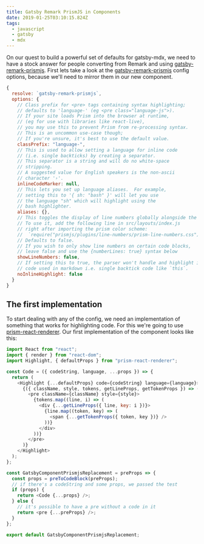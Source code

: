 ```yaml
---
title: Gatsby Remark PrismJS in Components
date: 2019-01-25T03:10:15.824Z
tags:
  - javascript
  - gatsby
  - mdx
---
```

On our quest to build a powerful set of defaults for gatsby-mdx, we need to have a stock answer for people converting from Remark and using [gatsby-remark-prismjs](https://www.gatsbyjs.org/packages/gatsby-remark-prismjs/). First lets take a look at the [gatsby-remark-prismjs](https://www.gatsbyjs.org/packages/gatsby-remark-prismjs/) config options, because we'll need to mirror them in our new component.

```js
{
  resolve: `gatsby-remark-prismjs`,
  options: {
    // Class prefix for <pre> tags containing syntax highlighting;
    // defaults to 'language-' (eg <pre class="language-js">).
    // If your site loads Prism into the browser at runtime,
    // (eg for use with libraries like react-live),
    // you may use this to prevent Prism from re-processing syntax.
    // This is an uncommon use-case though;
    // If you're unsure, it's best to use the default value.
    classPrefix: "language-",
    // This is used to allow setting a language for inline code
    // (i.e. single backticks) by creating a separator.
    // This separator is a string and will do no white-space
    // stripping.
    // A suggested value for English speakers is the non-ascii
    // character '›'.
    inlineCodeMarker: null,
    // This lets you set up language aliases.  For example,
    // setting this to '{ sh: "bash" }' will let you use
    // the language "sh" which will highlight using the
    // bash highlighter.
    aliases: {},
    // This toggles the display of line numbers globally alongside the code.
    // To use it, add the following line in src/layouts/index.js
    // right after importing the prism color scheme:
    //  `require("prismjs/plugins/line-numbers/prism-line-numbers.css");`
    // Defaults to false.
    // If you wish to only show line numbers on certain code blocks,
    // leave false and use the {numberLines: true} syntax below
    showLineNumbers: false,
    // If setting this to true, the parser won't handle and highlight inline
    // code used in markdown i.e. single backtick code like `this`.
    noInlineHighlight: false
  }
}
```

## The first implementation

To start dealing with any of the config, we need an implementation of something that works for highlighting code. For this we're going to use [prism-react-renderer](https://github.com/FormidableLabs/prism-react-renderer). Our first implementation of the component looks like this:

```js
import React from "react";
import { render } from "react-dom";
import Highlight, { defaultProps } from "prism-react-renderer";

const Code = ({ codeString, language, ...props }) => {
  return (
    <Highlight {...defaultProps} code={codeString} language={language}>
      {({ className, style, tokens, getLineProps, getTokenProps }) => (
        <pre className={className} style={style}>
          {tokens.map((line, i) => (
            <div {...getLineProps({ line, key: i })}>
              {line.map((token, key) => (
                <span {...getTokenProps({ token, key })} />
              ))}
            </div>
          ))}
        </pre>
      )}
    </Highlight>
  );
};

const GatsbyComponentPrismjsReplacement = preProps => {
  const props = preToCodeBlock(preProps);
  // if there's a codeString and some props, we passed the test
  if (props) {
    return <Code {...props} />;
  } else {
    // it's possible to have a pre without a code in it
    return <pre {...preProps} />;
  }
};

export default GatsbyComponentPrismjsReplacement;
```
